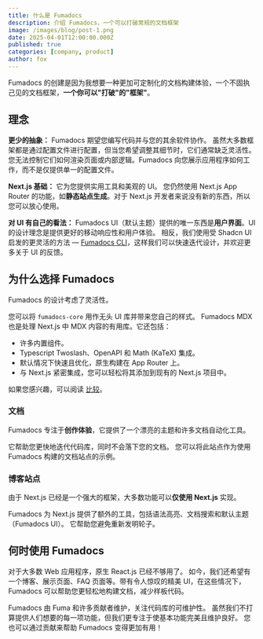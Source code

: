 ```yaml
---
title: 什么是 Fumadocs
description: 介绍 Fumadocs，一个可以打破常规的文档框架
image: /images/blog/post-1.png
date: 2025-04-01T12:00:00.000Z
published: true
categories: [company, product]
author: fox
---
```


Fumadocs 的创建是因为我想要一种更加可定制化的文档构建体验，一个不固执己见的文档框架，**一个你可以"打破"的"框架"**。

## 理念

**更少的抽象：** Fumadocs 期望您编写代码并与您的其余软件协作。
虽然大多数框架都是通过配置文件进行配置，但当您希望调整其细节时，它们通常缺乏灵活性。
您无法控制它们如何渲染页面或内部逻辑。Fumadocs 向您展示应用程序如何工作，而不是仅提供单一的配置文件。

**Next.js 基础：** 它为您提供实用工具和美观的 UI。
您仍然使用 Next.js App Router 的功能，如**静态站点生成**。对于 Next.js 开发者来说没有新的东西，所以您可以放心使用。

**对 UI 有自己的看法：** Fumadocs UI（默认主题）提供的唯一东西是**用户界面**。UI 的设计理念是提供更好的移动响应性和用户体验。
相反，我们使用受 Shadcn UI 启发的更灵活的方法 — [Fumadocs CLI](/docs/cli)，这样我们可以快速迭代设计，并欢迎更多关于 UI 的反馈。

## 为什么选择 Fumadocs

Fumadocs 的设计考虑了灵活性。

您可以将 `fumadocs-core` 用作无头 UI 库并带来您自己的样式。
Fumadocs MDX 也是处理 Next.js 中 MDX 内容的有用库。它还包括：

- 许多内置组件。
- Typescript Twoslash、OpenAPI 和 Math (KaTeX) 集成。
- 默认情况下快速且优化，原生构建在 App Router 上。
- 与 Next.js 紧密集成，您可以轻松将其添加到现有的 Next.js 项目中。

如果您感兴趣，可以阅读 [比较](/docs/comparisons)。

### 文档

Fumadocs 专注于**创作体验**，它提供了一个漂亮的主题和许多文档自动化工具。

它帮助您更快地迭代代码库，同时不会落下您的文档。
您可以将此站点作为使用 Fumadocs 构建的文档站点的示例。

### 博客站点

由于 Next.js 已经是一个强大的框架，大多数功能可以**仅使用 Next.js** 实现。

Fumadocs 为 Next.js 提供了额外的工具，包括语法高亮、文档搜索和默认主题（Fumadocs UI）。
它帮助您避免重新发明轮子。

## 何时使用 Fumadocs

对于大多数 Web 应用程序，原生 React.js 已经不够用了。
如今，我们还希望有一个博客、展示页面、FAQ 页面等。带有令人惊叹的精美 UI，在这些情况下，Fumadocs 可以帮助您更轻松地构建文档，减少样板代码。

Fumadocs 由 Fuma 和许多贡献者维护，关注代码库的可维护性。
虽然我们不打算提供人们想要的每一项功能，但我们更专注于使基本功能完美且维护良好。
您也可以通过贡献来帮助 Fumadocs 变得更加有用！ 